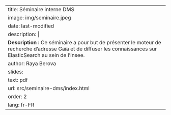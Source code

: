 
---
title: Séminaire interne DMS
image: img/seminaire.jpeg
date: last-modified
description: |
  <b>Description :</b> Ce séminaire a pour but de présenter le moteur de recherche d'adresse Gaïa et de diffuser les connaissances sur ElasticSearch au sein de l'Insee.
author: Raya Berova
slides:
  text: pdf
  url: src/seminaire-dms/index.html
order: 2
lang: fr-FR
---